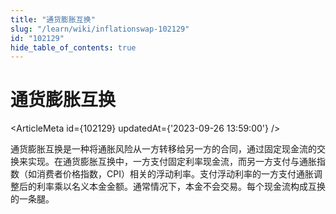 ```yaml
---
title: "通货膨胀互换"
slug: "/learn/wiki/inflationswap-102129"
id: "102129"
hide_table_of_contents: true
---
```



# 通货膨胀互换

<ArticleMeta id={102129} updatedAt={'2023-09-26 13:59:00'} />
<div className='border-solid border-b border-t-0 my-4 border-[var(--ifm-color-gray-300)]' />

通货膨胀互换是一种将通胀风险从一方转移给另一方的合同，通过固定现金流的交换来实现。在通货膨胀互换中，一方支付固定利率现金流，而另一方支付与通胀指数（如消费者价格指数，CPI）相关的浮动利率。支付浮动利率的一方支付通胀调整后的利率乘以名义本金金额。通常情况下，本金不会交易。每个现金流构成互换的一条腿。
